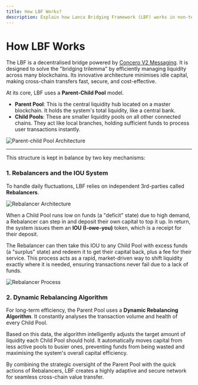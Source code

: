 ```yaml
---
title: How LBF Works?
description: Explain how Lanca Bridging Framework (LBF) works in non-technicaldetail.
---
```


# How LBF Works

The LBF is a decentralised bridge powered by [Concero V2 Messaging](https://www.concero.io/). It is designed to solve the "bridging trilemma" by efficiently managing liquidity across many blockchains. Its innovative architecture minimises idle capital, making cross-chain transfers fast, secure, and cost-effective.

At its core, LBF uses a **Parent-Child Pool** model.

- **Parent Pool**: This is the central liquidity hub located on a master blockchain. It holds the system's total liquidity, like a central bank.
- **Child Pools**: These are smaller liquidity pools on all other connected chains. They act like local branches, holding sufficient funds to process user transactions instantly.

![Parent-child Pool Architecture](../introduction/parent-child-pool-architecture.png)

---
This structure is kept in balance by two key mechanisms:

### 1. Rebalancers and the IOU System

To handle daily fluctuations, LBF relies on independent 3rd-parties called **Rebalancers**.

![Rebalancer Architecture](../introduction/rebalancers.png)

When a Child Pool runs low on funds (a "deficit" state) due to high demand, a Rebalancer can step in and deposit their own capital to top it up. In return, the system issues them an **IOU (I-owe-you)** token, which is a receipt for their deposit.

The Rebalancer can then take this IOU to any Child Pool with excess funds (a "surplus" state) and redeem it to get their capital back, plus a fee for their service. This process acts as a rapid, market-driven way to shift liquidity exactly where it is needed, ensuring transactions never fail due to a lack of funds.

![Rebalancer Process](../introduction/rebalancer-process.png)

### 2. Dynamic Rebalancing Algorithm

For long-term efficiency, the Parent Pool uses a **Dynamic Rebalancing Algorithm**. It constantly analyses the transaction volume and health of every Child Pool.

Based on this data, the algorithm intelligently adjusts the target amount of liquidity each Child Pool should hold. It automatically moves capital from less active pools to busier ones, preventing funds from being wasted and maximising the system's overall capital efficiency.

By combining the strategic oversight of the Parent Pool with the quick actions of Rebalancers, LBF creates a highly adaptive and secure network for seamless cross-chain value transfer.